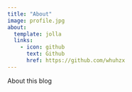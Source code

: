 ```yaml
---
title: "About"
image: profile.jpg
about:
  template: jolla
  links:
    - icon: github
      text: Github
      href: https://github.com/whuhzx
---
```


About this blog
